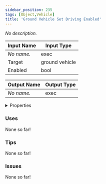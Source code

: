 ```yaml
---
sidebar_position: 235
tags: [Object,Vehicle]
title: 'Ground Vehicle Set Driving Enabled'
---
```


*No description.*




<EsbSvg />

| Input Name | Input Type |
|-----------|-----------|
| *No name.* | exec |
| Target | ground vehicle |
| Enabled | bool |

| Output Name | Output Type |
|-----------|-----------|
| *No name.* | exec |


<details>
  <summary>Properties</summary>
  <div>
    <div>
    <table>
      <thead>
        <tr>
          <th>Is beta required?</th>
          <th>❌</th>
        </tr>
        <tr>
          <th>Is this chip a trolling risk?</th>
          <th>❌</th>
        </tr>
        <tr>
          <th>Is this chip a role assignment risk?</th>
          <th>❌</th>
        </tr>
        <tr>
          <th>Chip UUID</th>
          <th>6c7a86cc-2145-404c-b029-31d22f9811e7</th>
        </tr>
      </thead>
    </table>
    </div>
  </div>
</details>

### Uses

None so far!

### Tips

None so far!

### Issues

None so far!